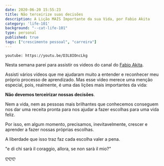 ```yaml
---
date: 2020-06-20 15:55:23
title: Não terceirize suas decisões
description: A Lição MAIS Importante da sua Vida, por Fabio Akita 
category: 'life-101'
background: "--cat-life-101"
type: personal
published: true
tags: ["crescimento pessoal", "carreira"]
---
```


`youtube: https://youtu.be/D3L8IOncLkg`

Nesta semana parei para assistir os videos do canal do [Fabio Akita](https://www.youtube.com/channel/UCib793mnUOhWymCh2VJKplQ).

Assisti vários vídeos que me ajudaram muito a entender e reconhecer meu próprio processo de aprendizado. Mas esse vídeo merece uma menção especial, pois, realmente, é uma das lições mais importantes da vida: 

**Não devemos terceirizar nossas decisões**. 

Nem a vida, nem as pessoas mais brilhantes que conhecemos conseguem nos dar uma receita pronta para nos ajudar a fazer escolhas para uma vida feliz. 

Por isso, em algum momento, precisamos, inevitavelmente, crescer e aprender a fazer nossas próprias escolhas. 

A liberdade que isso traz faz cada escolha valer a pena. 

"e di chi sarà il coraggio, allora, se non sarà il mio?"

ღღღ